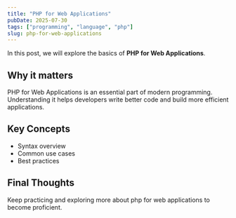 ```yaml
---
title: "PHP for Web Applications"
pubDate: 2025-07-30
tags: ["programming", "language", "php"]
slug: php-for-web-applications
---
```


In this post, we will explore the basics of **PHP for Web Applications**.

## Why it matters

PHP for Web Applications is an essential part of modern programming. Understanding it helps developers write better code and build more efficient applications.

## Key Concepts

- Syntax overview
- Common use cases
- Best practices

## Final Thoughts

Keep practicing and exploring more about php for web applications to become proficient.
